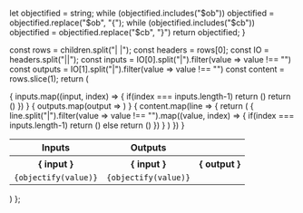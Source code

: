   let objectified = string;
  while (objectified.includes("$ob")) objectified = objectified.replace("$ob", "{");
  while (objectified.includes("$cb")) objectified = objectified.replace("$cb", "}")
  return objectified;
}

  const rows = children.split("| |");
  const headers = rows[0];
  const IO = headers.split("||");
  const inputs = IO[0].split("|").filter(value => value !== "")
  const outputs = IO[1].split("|").filter(value => value !== "")
  const content = rows.slice(1);
  return (
  <table style={{ textAlign: "center" }}>
    <tr>
      <th colspan={inputs.length} style={{ fontSize: "135%", borderRightWidth: 4 }}> Inputs </th>
      <th colspan={outputs.length} style={{ fontSize: "135%" }}> Outputs </th>
    </tr>
    <tr>
      { 
        inputs.map((input, index) => {
          if(index === inputs.length-1)
            return (<th style={{ borderBottomWidth: 3, borderRightWidth: 4 }}>{ input }</th>)
          return (<th style={{ borderBottomWidth: 3 }}>{ input }</th>)
        }) 
      }
      { outputs.map(output => <th style={{ borderBottomWidth: 3 }}>{ output }</th>) }
    </tr>
      { 
        content.map(line => {
          return (<tr> 
            { line.split("|").filter(value => value !== "").map((value, index) => {
              if(index === inputs.length-1) 
                return (<td style={{ borderRightWidth: 4 }}><code>{objectify(value)}</code></td>)
              else
                return (<td><code>{objectify(value)}</code></td>)
            }) } 
          </tr>) 
        })
      }
  </table>
  )
};
